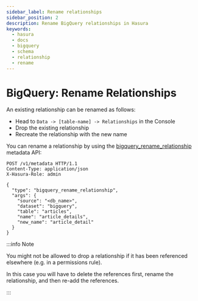 ```yaml
---
sidebar_label: Rename relationships
sidebar_position: 2
description: Rename BigQuery relationships in Hasura
keywords:
  - hasura
  - docs
  - bigquery
  - schema
  - relationship
  - rename
---
```



# BigQuery: Rename Relationships

An existing relationship can be renamed as follows:

<Tabs groupId="user-preference" className="api-tabs">
<TabItem value="console" label="Console">

- Head to `Data -> [table-name] -> Relationships` in the Console
- Drop the existing relationship
- Recreate the relationship with the new name

</TabItem>

<TabItem value="api" label="API">

<!-- TODO: BigQuery Metadata docs: https://github.com/hasura/graphql-engine/issues/8560  -->

You can rename a relationship by using the
[bigquery_rename_relationship](/api-reference/metadata-api/relationship.mdx#metadata-bq-rename-relationship) metadata
API:

```http
POST /v1/metadata HTTP/1.1
Content-Type: application/json
X-Hasura-Role: admin

{
  "type": "bigquery_rename_relationship",
  "args": {
    "source": "<db_name>",
    "dataset": "bigquery",
    "table": "articles",
    "name": "article_details",
    "new_name": "article_detail"
  }
}
```

</TabItem>
</Tabs>

:::info Note

You might not be allowed to drop a relationship if it has been referenced elsewhere (e.g. in a permissions rule).

In this case you will have to delete the references first, rename the relationship, and then re-add the references.

:::
